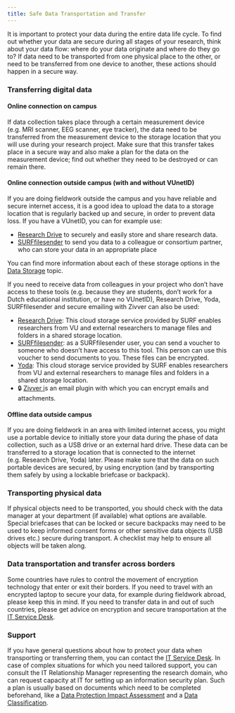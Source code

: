```yaml
---
title: Safe Data Transportation and Transfer
---
```


It is important to protect your data during the entire data life cycle. To find out whether your data are secure during all stages of your research, think about your data flow: where do your data originate and where do they go to? If data need to be transported from one physical place to the other, or need to be transferred from one device to another, these actions should happen in a secure way.

### Transferring digital data

#### Online connection on campus

If data collection takes place through a certain measurement device (e.g. MRI scanner, EEG scanner, eye tracker), the data need to be transferred from the measurement device to the storage location that you will use during your research project. Make sure that this transfer takes place in a secure way and also make a plan for the data on the measurement device; find out whether they need to be destroyed or can remain there.

#### Online connection outside campus (with and without VUnetID)

If you are doing fieldwork outside the campus and you have reliable and secure internet access, it is a good idea to upload the data to a storage location that is regularly backed up and secure, in order to prevent data loss. If you have a VUnetID, you can for example use:

* [Research Drive](https://www.surf.nl/en/research-drive-securely-and-easily-store-and-share-research-data) to securely and easily store and share research data.
* [SURFfilesender](https://www.surf.nl/en/surffilesender-send-large-files-securely-and-encrypted) to send you data to a colleague or consortium partner, who can store your data in an appropriate place

You can find more information about each of these storage options in the [Data Storage](../topics/data-storage.qmd) topic.

If you need to receive data from colleagues in your project who don’t have access to these tools (e.g. because they are students, don’t work for a Dutch educational institution, or have no VUnetID), Research Drive, Yoda, SURFfilesender and secure emailing with Zivver can also be used:

* [Research Drive](https://services.vu.nl/esc?id=sc_cat_item&sys_id=39d345f097066990e553359fe153af01): This cloud storage service provided by SURF enables researchers from VU and external researchers to manage files and folders in a shared storage location.
* [SURFfilesender](https://www.surf.nl/en/surffilesender-send-large-files-securely-and-encrypted): as a SURFfilesender user, you can send a voucher to someone who doesn’t have access to this tool. This person can use this voucher to send documents to you. These files can be encrypted.
* [Yoda](https://yoda.vu.nl/site/index.html): This cloud storage service provided by SURF enables researchers from VU and external researchers to manage files and folders in a shared storage location.
* 🔒 [Zivver i](https://services.vu.nl/esc?id=emp_taxonomy_topic&topic_id=01d4a69797cf09d0e553359fe153afdd)s an email plugin with which you can encrypt emails and attachments.

#### Offline data outside campus

If you are doing fieldwork in an area with limited internet access, you might use a portable device to initially store your data during the phase of data collection, such as a USB drive or an external hard drive. These data can be transferred to a storage location that is connected to the internet (e.g. Research Drive, Yoda) later. Please make sure that the data on such portable devices are secured, by using encryption (and by transporting them safely by using a lockable briefcase or backpack).

### Transporting physical data

If physical objects need to be transported, you should check with the data manager at your department (if available) what options are available. Special briefcases that can be locked or secure backpacks may need to be used to keep informed consent forms or other sensitive data objects (USB drives etc.) secure during transport. A checklist may help to ensure all objects will be taken along.

### Data transportation and transfer across borders

Some countries have rules to control the movement of encryption technology that enter or exit their borders. If you need to travel with an encrypted laptop to secure your data, for example during fieldwork abroad, please keep this in mind. If you need to transfer data in and out of such countries, please get advice on encryption and secure transportation at the [IT Service Desk](mailto:servicedesk.it@vu.nl).

### Support

If you have general questions about how to protect your data when transporting or transferring them, you can contact the [IT Service Desk](mailto:servicedesk.it@vu.nl). In case of complex situations for which you need tailored support, you can consult the IT Relationship Manager representing the research domain, who can request capacity at IT for setting up an information security plan. Such a plan is usually based on documents which need to be completed beforehand, like a [Data Protection Impact Assessment](https://ubvu.github.io/open-handbook/guides/plan-and-design.html#what-is-a-dpia) and a [Data Classification](https://ubvu.github.io/open-handbook/guides/plan-and-design.html#data-classification).
